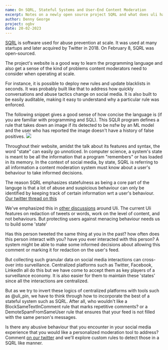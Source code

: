 ```yaml
---
name: On SQRL, Stateful Systems and User-End Content Moderation
excerpt: Notes on a newly open source project SQRL and what does uli have to learn from it.
author: Denny George
project: ogbv
date: 20-02-2023
---
```


[SQRL](https://sqrl-lang.github.io/sqrl/index.html) is software used for abuse prevention at scale. It was used at many startups and later acquired by Twitter in 2018. On February 8, SQRL was open-sourced.

The project's website is a good way to learn the programming language and also get a sense of the kind of problems content moderators need to consider when operating at scale.

For instance, it is possible to deploy new rules and update blacklists in seconds. It was probably built like that to address how quickly conversations and abuse tactics change on social media. It is also built to be easily auditable, making it easy to understand why a particular rule was enforced.

The following snippet gives a good sense of how concise the language is (if you are familiar with programming and SQL). This SQLR program defines a rule that takes down an image if its detected to be nsfw by an ML model and the user who has reported the image doesn't have a history of false positives.
![](../images/sqrl-query-ex.png)

Throughout their website, amidst the talk about its features and syntax, the word "state" can easily go unnoticed. In computer science, a system's state is meant to be all the information that a program "remembers" or has loaded in its memory. In the context of social media, by state, SQRL is referring to all information a content moderation system must know about a user's behaviour to take informed decisions.

The reason SQRL emphasizes statefulness as being a core part of the languge is that a lot of abuse and suspicious behaviour can only be identified by keeping track of certain information wrt a user's behaviour. [Our twitter thread on this](https://twitter.com/tattlemade/status/1588502140213170181)

We've emphasized this in [other discussions](https://twitter.com/uli_pin/status/1597828365582729217) around Uli. The current Uli features on redaction of tweets or words, work on the level of content, and not behaviours. But protecting users against menacing behaviour needs us to build some 'state'

Has this person tweeted the same thing at you in the past? how often does this person interact with you? have you ever interacted with this person? A system might be able to make some informed decisions about allowing this comment or marking it for redaction on the user's feed.

But collecting such granular data on social media interactions can cross-over into surveillance. Centralized platforms such as Twitter, Facebook, LinkedIn all do this but we have come to accept them as key players of a surveillance economy. It is also easier for them to maintain these 'states' since all the interactions are centralized.

But as we try to invert these logics of centralized platforms with tools such as @uli_pin, we have to think through how to incorporate the best of a stateful system such as SQRL. After all, who wouldn't like a BlockSameTextInComment rule that marks repetitive comments? or a DemoteSpamFromSameUser rule that ensures that your feed is not filled with the same person's messages.

Is there any abusive behaviour that you encounter in your social media experience that you would like a personalized moderation tool to address? Comment [on our twitter](https://twitter.com/tattlemade) and we'll explore custom rules to detect those in a SQRL like manner.
